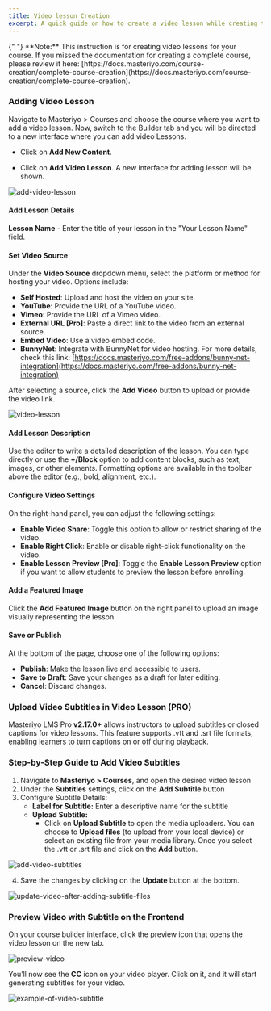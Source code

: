 ```yaml
---
title: Video lesson Creation
excerpt: A quick guide on how to create a video lesson while creating the complete course.
---
```


<Callout>
  {" "} 
**Note:** This instruction is for creating video lessons for your course. If you missed the documentation for creating a complete course, please review it here: [https://docs.masteriyo.com/course-creation/complete-course-creation](https://docs.masteriyo.com/course-creation/complete-course-creation).
</Callout>

### Adding Video Lesson

Navigate to Masteriyo > Courses and choose the course where you want to add a video lesson. Now, switch to the Builder tab and you will be directed to a new interface where you can add video Lessons.

- Click on **Add New Content**.

- Click on **Add Video Lesson**. A new interface for adding lesson will be shown.

![add-video-lesson](https://github.com/user-attachments/assets/bbf14278-4152-4d68-8dba-3a4f0ae6003d)

#### Add Lesson Details

**Lesson Name** - Enter the title of your lesson in the "Your Lesson Name" field.

#### Set Video Source

Under the **Video Source** dropdown menu, select the platform or method for hosting your video. Options include:

  - **Self Hosted**: Upload and host the video on your site.
  - **YouTube**: Provide the URL of a YouTube video.
  - **Vimeo**: Provide the URL of a Vimeo video.
  - **External URL [Pro]**: Paste a direct link to the video from an external source.
  - **Embed Video**: Use a video embed code.
  - **BunnyNet**: Integrate with BunnyNet for video hosting. For more details, check this link: [https://docs.masteriyo.com/free-addons/bunny-net-integration](https://docs.masteriyo.com/free-addons/bunny-net-integration)

After selecting a source, click the **Add Video** button to upload or provide the video link.

![video-lesson](https://github.com/user-attachments/assets/96461e98-269c-4424-bbb9-279e95d29c9b)


#### Add Lesson Description

Use the editor to write a detailed description of the lesson. You can type directly or use the **+/Block** option to add content blocks, such as text, images, or other elements. Formatting options are available in the toolbar above the editor (e.g., bold, alignment, etc.).

#### Configure Video Settings

On the right-hand panel, you can adjust the following settings:
- **Enable Video Share**: Toggle this option to allow or restrict sharing of the video.
- **Enable Right Click**: Enable or disable right-click functionality on the video.
- **Enable Lesson Preview [Pro]**: Toggle the **Enable Lesson Preview** option if you want to allow students to preview the lesson before enrolling.


#### Add a Featured Image

Click the **Add Featured Image** button on the right panel to upload an image visually representing the lesson.

#### Save or Publish

At the bottom of the page, choose one of the following options:
- **Publish**: Make the lesson live and accessible to users.
- **Save to Draft**: Save your changes as a draft for later editing.
- **Cancel**: Discard changes.

### Upload Video Subtitles in Video Lesson (PRO)

Masteriyo LMS Pro **v2.17.0+** allows instructors to upload subtitles or closed captions for video lessons. This feature supports .vtt and .srt file formats, enabling learners to turn captions on or off during playback. 

### Step-by-Step Guide to Add Video Subtitles  
1.	Navigate to **Masteriyo > Courses**, and open the desired video lesson    
2.	Under the **Subtitles** settings, click on the **Add Subtitle** button    
3.	Configure Subtitle Details:    
    - **Label for Subtitle:** Enter a descriptive name for the subtitle  
    - **Upload Subtitle:**
      - Click on **Upload Subtitle** to open the media uploaders. You can choose to **Upload files** (to upload from your local device) or select an existing file from your media library. Once you select the .vtt or .srt file and click on the **Add** button.
 
![add-video-subtitles](https://github.com/user-attachments/assets/b87cd848-4860-474a-962b-679ce5798b7f)


4.	Save the changes by clicking on the **Update** button at the bottom.

![update-video-after-adding-subtitle-files](https://github.com/user-attachments/assets/219e7f29-a8dc-4db7-b282-c2adec58e4e8)

### Preview Video with Subtitle on the Frontend
On your course builder interface, click the preview icon that opens the video lesson on the new tab.    

![preview-video](https://github.com/user-attachments/assets/31675373-c49a-41be-a93c-190fbd5a6b26)

You’ll now see the **CC** icon on your video player. Click on it, and it will start generating subtitles for your video. 

![example-of-video-subtitle](https://github.com/user-attachments/assets/c4890eb5-da06-434b-8690-04603987d1db)





